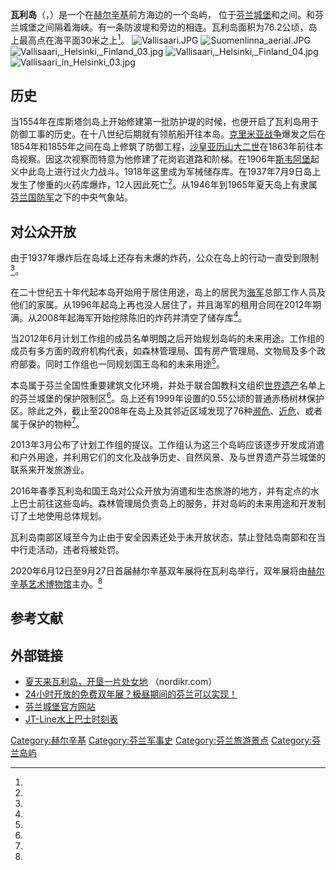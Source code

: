 '''瓦利岛'''（{{lang-fi|Vallisaari}}，{{lang-sv|Skanslandet}}）是一个在[[赫尔辛基|赫尔辛基]]前方海边的一个岛屿， 位于[[芬兰城堡|芬兰城堡]]和{{tsl|en|Santahamina|桑塔哈米纳}}之间。和芬兰城堡之间隔着{{tsl|fi|Kustaanmiekka|库斯塔剑}}海峡。有一条防波堤和旁边的{{tsl|fi|Kuninkaansaari|国王岛 (赫尔辛基)|国王岛}}相连。瓦利岛面积为76.2公顷，岛上最高点在海平面30米之上<ref name="metsa_hoito"/>。
[[Image:Vallisaari.JPG|thumb]]
[[Image:Suomenlinna_aerial.JPG|thumb]]
[[Image:Vallisaari,_Helsinki,_Finland_03.jpg|thumb]]
[[Image:Vallisaari,_Helsinki,_Finland_04.jpg|thumb]]
[[Image:Vallisaari_in_Helsinki_03.jpg|thumb]]

== 历史 ==
当1554年在库斯塔剑岛上开始修建第一批防护堤的时候，也便开启了瓦利岛用于防御工事的历史。在十八世纪后期就有领航船开往本岛。[[克里米亚战争|克里米亚战争]]爆发之后在1854年和1855年之间在岛上修筑了防御工程，[[亚历山大二世_(俄国)|沙皇亚历山大二世]]在1863年前往本岛视察。因这次视察而特意为他修建了花岗岩道路和阶梯。在1906年[[芬兰城堡|斯韦阿堡]]起义中此岛上进行过火力战斗。1918年这里成为军械储存库。在1937年7月9日岛上发生了惨重的火药库爆炸，12人因此死亡<ref name="yle"/>。从1946年到1965年夏天岛上有隶属[[芬兰国防军|芬兰国防军]]之下的中央气象站。

== 对公众开放 ==
由于1937年爆炸后在岛域上还存有未爆的炸药，公众在岛上的行动一直受到限制<ref name="hs"/>。

在二十世纪五十年代起本岛开始用于居住用途，岛上的居民为[[芬蘭海軍|海军]]总部工作人员及他们的家属。从1996年起岛上再也没人居住了，并且海军的租用合同在2012年期满。从2008年起海军开始挖除陈旧的炸药并清空了储存库<ref name="yle"/>。

当2012年6月计划工作组的成员名单明朗之后开始规划岛屿的未来用途。工作组的成员有多方面的政府机构代表，如森林管理局、国有房产管理局、文物局及多个政府部委。同时工作组也一同规划国王岛和{{tsl|en|Kuivasaari|库伊瓦岛}}的未来用途<ref name="hs"/>。

本岛属于芬兰全国性重要建筑文化环境，并处于联合国教科文组织[[世界遗产|世界遗产]]名单上的芬兰城堡的保护限制区<ref name="metsa_hoito"/>。岛上还有1999年设置的0.55公顷的普通赤杨树林保护区。除此之外，截止至2008年在岛上及其邻近区域发现了76种[[濒危物种|濒危]]、[[近危物种|近危]]、或者属于{{tsl|en|Habitats Directive|欧盟自然指令}}保护的物种<ref name="metsa_hoito"/>。

2013年3月公布了计划工作组的提议。工作组认为这三个岛屿应该逐步开发成消遣和户外用途，并利用它们的文化及战争历史、自然风景、及与世界遗产芬兰城堡的联系来开发旅游业。

2016年春季瓦利岛和国王岛对公众开放为消遣和生态旅游的地方，并有定点的水上巴士前往这些岛屿。森林管理局负责岛上的服务，并对岛屿的未来用途和开发制订了土地使用总体规划。

瓦利岛南部区域至今为止由于安全因素还处于未开放状态，禁止登陆岛南部和在当中行走活动，违者将被处罚。

2020年6月12日至9月27日首届赫尔辛基双年展将在瓦利岛举行，双年展将由[[赫尔辛基艺术博物馆|赫尔辛基艺术博物馆]]主办。<ref name="city_taide"/>

== 参考文献 ==
{{Reflist|refs=
<ref name="metsa_hoito">{{cite web | url = http://julkaisut.metsa.fi/julkaisut/show/1010 | title = Vallisaaren ja Kuninkaansaaren alueen hoitosuunnitelma | author = Jansson, Henrik & Raatikainen, Katja | language = fi | publisher = Metsähallitus | date = 2008 | accessdate = 2016-06-01 | archive-date = 2020-09-25 | archive-url = https://web.archive.org/web/20200925000504/https://julkaisut.metsa.fi/julkaisut/show/1010 | dead-url = no }}</ref>

<ref name="yle">{{cite web | url = http://yle.fi/uutiset/vallisaaren_vapaat_lapset_palasivat_kotikonnuilleen/2783896 | title = Vallisaaren vapaat lapset palasivat kotikonnuilleen | language = fi | publisher = YLE | date = 2011-08-11 | accessdate = 2016-06-01 }}</ref>

<ref name="hs"> {{Cite book | author = Mannila, Johanna | title = Valtio alkaa lopulta miettiä Vallisaaren käyttöä | location = Helsinki | publisher = [[赫尔辛基日报|Helsingin Sanomat]] | date = 2012-05-18 | pages = A 12 | language = fi }} </ref>

<ref name="city_taide">{{cite web | url = https://www.city.fi/opas/taide+kohtaa+saariston+helsingissa+vallisaari+saa+uuden+suurtaidetapahtuman/12405 | title = Taide kohtaa saariston Helsingissä – Vallisaari saa uuden suurtaidetapahtuman | author = Jansson, Panu | language = fi | publisher = city.fi | date = 2019-05-02 | accessdate = 2019-08-18 | archive-date = 2021-03-06 | archive-url = https://web.archive.org/web/20210306164323/https://www.city.fi/opas/taide+kohtaa+saariston+helsingissa+vallisaari+saa+uuden+suurtaidetapahtuman/12405 | dead-url = no }}</ref>
}}

== 外部链接 ==
{{commonscat|Vallisaari}}
* [http://www.nordikr.com/3337 夏天来瓦利岛，开垦一片处女地] {{Wayback|url=http://www.nordikr.com/3337 |date=20210306164309 }} （nordikr.com）{{zh}}
* [https://www.artnetnews.cn/art-world/24xiaoshikaifangdemianfeishuangnianzhanjizhouqijiandefenlankeyishixian-109660 24小时开放的免费双年展？极昼期间的芬兰可以实现​！​] {{Wayback|url=https://www.artnetnews.cn/art-world/24xiaoshikaifangdemianfeishuangnianzhanjizhouqijiandefenlankeyishixian-109660 |date=20200409202155 }} {{zh}}
* [http://www.suomenlinna.fi/zh/ 芬兰城堡官方网站] {{Wayback|url=http://www.suomenlinna.fi/zh/ |date=20160602231059 }} {{zh}}
* [https://www.jt-line.fi/eng/suomenlinna-vallisaari-lonna/ JT-Line水上巴士时刻表] {{Wayback|url=https://www.jt-line.fi/eng/suomenlinna-vallisaari-lonna/ |date=20210118112154 }} {{en}}

{{coord|60|08.2|N|25|00.0|E|type:isle_scale:40000_region:FI|display=title}}

[[Category:赫尔辛基|Category:赫尔辛基]]
[[Category:芬兰军事史|Category:芬兰军事史]]
[[Category:芬兰旅游景点|Category:芬兰旅游景点]]
[[Category:芬兰岛屿|Category:芬兰岛屿]]